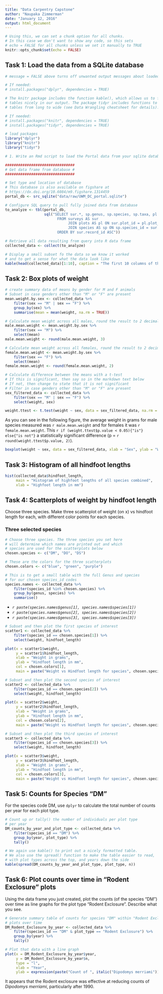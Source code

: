 ```yaml
---
title: "Data Carpentry Capstone"
author: "Naupaka Zimmerman"
date: "January 12, 2016"
output: html_document
---
```


```r
# Using this, we can set a chunk option for all chunks.
# In this case we don't want to show any code, so this sets 
# echo = FALSE for all chunks unless we set it manually to TRUE
knitr::opts_chunk$set(echo = FALSE)
```

## Task 1: Load the data from a SQLite database

```r
# message = FALSE above turns off unwanted output messages about loaded packages

# If needed:
# install.packages("dplyr", dependencies = TRUE)

# The knitr package includes the function kable(), which allows us to format
# tables nicely in our output. The package tidyr includes functions to reformat
# tables from long to wide (see Data Wrangling cheatsheet for details).

# If needed:
# install.packages("knitr", dependencies = TRUE)
# install.packages("tidyr", dependencies = TRUE)

# load packages
library("dplyr")
library("knitr")
library("tidyr")

# 1. Write an Rmd script to load the Portal data from your sqlite database.

################################
# Get data frame from database #
################################

# Set type and location of database
# This database is also available on figshare at
# https://dx.doi.org/10.6084/m9.figshare.1314459
portal_db <- src_sqlite("data/raw/UWM_DC_portal.sqlite")

# Configure SQL query to pull fully joined data from database
to_analyze <- tbl(portal_db, 
				  sql("SELECT sur.*, sp.genus, sp.species, sp.taxa, pl.plot_type
						FROM surveys AS sur
							 JOIN plots AS pl ON sur.plot_id = pl.plot_id
							 JOIN species AS sp ON sp.species_id = sur.species_id
						ORDER BY sur.record_id ASC"))

# Retrieve all data resulting from query into R data frame
collected_data <- collect(to_analyze)
```

```r
# Display a small subset fo the data so we know it worked
# and to get a sense for what the data look like
kable(head(collected_data)[1:10], caption = "The first 10 columns of the first few rows of our dataset.")
```

## Task 2: Box plots of weight

```r
# create summary data of means by gender for M and F animals
# Subset in case genders other than "M" or "F" are present
mean.weight.by.sex <- collected_data %>% 
    filter(sex == "M" | sex == "F") %>% 
    group_by(sex) %>% 
    summarise(mean = mean(weight, na.rm = TRUE))

# Calculate mean weight across all males, round the result to 2 decimal places
male.mean.weight <- mean.weight.by.sex %>% 
    filter(sex == "M") %>% 
    select(mean)
male.mean.weight <- round(male.mean.weight, 3)

# Calculate mean weight across all females, round the result to 2 decimal places
female.mean.weight <- mean.weight.by.sex %>% 
    filter(sex == "F") %>% 
    select(mean)
female.mean.weight <- round(female.mean.weight, 2)
```

```r
# Calculate difference between the means with a t-test
# If this is significant, then say so in the markdown text below
# If not, then change to state that it is not significant
# Filter in case genders other than "M" or "F" are present
sex_filtered_data <- collected_data %>%
    filter(sex == "M" | sex == "F") %>%
    select(weight, sex)

weight.ttest <- t.test(weight ~ sex, data = sex_filtered_data, na.rm = TRUE)
```

As you can see in the following figure, the average weight in grams for male species measured was `r male.mean.weight` and for females it was `r female.mean.weight`. This `r if (weight.ttest$p.value < 0.05){"is"} else{"is not"}` a statistically significant difference (p = `r round(weight.ttest$p.value, 2)`).

```r
boxplot(weight ~ sex, data = sex_filtered_data, xlab = "Sex", ylab = "Weight in grams")
```

## Task 3: Histogram of all hindfoot lengths

```r
hist(collected_data$hindfoot_length,
	 main = "Histogram of highfoot lengths of all species combined",
	 xlab = "Highfoot length in mm")
```

## Task 4: Scatterplots of weight by hindfoot length

Choose three species. Make three scatterplot of weight (on x) vs hindfoot length for each, with different color points for each species.

### Three selected species

```r
# Choose three species. The three species you set here
# will determine which names are printed out and which 
# species are used for the scatterplots below
chosen.species <- c("DM", "DO", "DS")

# These are the colors for the three scatterplots
chosen.colors <- c("blue", "green", "purple")

# This is to get a small table with the full Genus and species
# for our chosen species_id codes
species.names <- collected_data %>% 
    filter(species_id %in% chosen.species) %>%
    group_by(genus, species) %>% 
    summarise()
```

* *`r paste(species.names$genus[1], species.names$species[1])`*
* *`r paste(species.names$genus[2], species.names$species[2])`*
* *`r paste(species.names$genus[3], species.names$species[3])`*

```r
# Subset and then plot the first species of interest
scatter1 <- collected_data %>%
	filter(species_id == chosen.species[1]) %>%
	select(weight, hindfoot_length)

plot(x = scatter1$weight,
	 y = scatter1$hindfoot_length,
	 xlab = "Weight in grams",
	 ylab = "Hindfoot length in mm",
	 col = chosen.colors[1],
	 main = paste("Weight vs Hindfoot length for species", chosen.species[1]))

# Subset and then plot the second species of interest
scatter2 <- collected_data %>%
	filter(species_id == chosen.species[2]) %>%
	select(weight, hindfoot_length)

plot(x = scatter2$weight,
	 y = scatter2$hindfoot_length,
	 xlab = "Weight in grams",
	 ylab = "Hindfoot length in mm",
	 col = chosen.colors[2],
	 main = paste("Weight vs Hindfoot length for species", chosen.species[2]))

# Subset and then plot the third species of interest
scatter3 <- collected_data %>%
	filter(species_id == chosen.species[3]) %>%
	select(weight, hindfoot_length)

plot(x = scatter3$weight,
	 y = scatter3$hindfoot_length,
	 xlab = "Weight in grams",
	 ylab = "Hindfoot length in mm",
	 col = chosen.colors[3],
	 main = paste("Weight vs Hindfoot length for species", chosen.species[3]))

```


## Task 5: Counts for Species "DM"
For the species code DM, use `dplyr` to calculate the total number of counts per year for each plot type.

```r
# Count up or tally() the number of individuals per plot type
# per year
DM_counts_by_year_and_plot_type <- collected_data %>% 
    filter(species_id == "DM") %>% 
    group_by(year, plot_type) %>% 
    tally()

# We again use kable() to print out a nicely formatted table.
# We also use the spread() function to make the table easier to read, 
# with plot types across the top, and years down the side
kable(spread(DM_counts_by_year_and_plot_type, plot_type, n))

```

## Task 6: Plot counts over time in "Rodent Exclosure" plots
Using the data frame you just created, plot the counts (of the species "DM") over time as line graphs for the plot type “Rodent Exclosure”. Describe what you see.

```r
# Generate summary table of counts for species "DM" within "Rodent Exclosure"
# plots over time
DM_Rodent_Exclosure_by_year <- collected_data %>% 
    filter(species_id == "DM" & plot_type == "Rodent Exclosure") %>% 
    group_by(year) %>% 
    tally()

# Plot that data with a line graph
plot(x = DM_Rodent_Exclosure_by_year$year, 
	 y = DM_Rodent_Exclosure_by_year$n,
	 type = "l",
	 xlab = "Year",
	 ylab = expression(paste("Count of ", italic("Dipodomys merriami"))))

```

It appears that the Rodent exclosure was effective at reducing counts of *Dipodomys merriami*, particularly after 1990.


